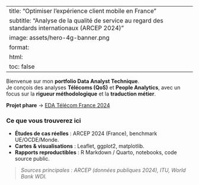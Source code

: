 
---
title: "Optimiser l’expérience client mobile en France"
subtitle: "Analyse de la qualité de service au regard des standards internationaux (ARCEP 2024)"
image: assets/hero-4g-banner.png
format:
  html:
    toc: false
---

Bienvenue sur mon **portfolio Data Analyst Technique**.  
Je conçois des analyses **Télécoms (QoS)** et **People Analytics**, avec un focus sur la **rigueur méthodologique** et la **traduction métier**.

::: {.cta}
**Projet phare** → [EDA Télécom France 2024](telecoms/index.qmd){.btn .btn-primary}
:::

### Ce que vous trouverez ici
- **Études de cas réelles** : ARCEP 2024 (France), benchmark UE/OCDE/Monde.  
- **Cartes & visualisations** : Leaflet, ggplot2, matplotlib.  
- **Rapports reproductibles** : R Markdown / Quarto, notebooks, code source public.

> *Sources principales : ARCEP (données publiques 2024), ITU, World Bank WDI.*
